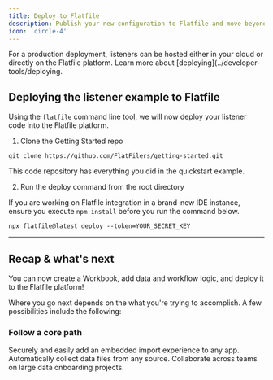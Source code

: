 ```yaml
---
title: Deploy to Flatfile
description: Publish your new configuration to Flatfile and move beyond this simple sandbox.
icon: 'circle-4'
---
```


For a production deployment, listeners can be hosted either in your cloud or directly on the Flatfile platform. Learn more about [deploying](../developer-tools/deploying.

## Deploying the listener example to Flatfile

Using the `flatfile` command line tool, we will now deploy your listener code into the Flatfile platform.

1. Clone the Getting Started repo
```terminal
git clone https://github.com/FlatFilers/getting-started.git
```

<CardGroup cols={1}>
  <Card title="getting-started" href="https://github.com/FlatFilers/getting-started" icon="github">
  This code repository has everything you did in the quickstart example.
  </Card>
</CardGroup>

2. Run the deploy command from the root directory

<Note> If you are working on Flatfile integration in a brand-new IDE instance, ensure you execute `npm install` before you run the command below.</Note>

```terminal
npx flatfile@latest deploy --token=YOUR_SECRET_KEY
```
---

## Recap & what's next 

You can now create a Workbook, add data and workflow logic, and deploy it to the Flatfile platform! 

Where you go next depends on the what you're trying to accomplish. A few possibilities include the following:

### Follow a core path

<CardGroup cols={3}>
  <Card title="Embed in your app" icon="person-to-portal" href="/core-paths/embedding" >
    Securely and easily add an embedded import experience to any app.
  </Card>
  <Card title="Setup headless file feeds" icon="bolt-auto" href="/core-paths/headless" >
    Automatically collect data files from any source.
  </Card>
  <Card title="Run onboarding projects" icon="arrow-progress" href="/core-paths/collaborate">
    Collaborate across teams on large data onboarding projects.
  </Card>
</CardGroup>
